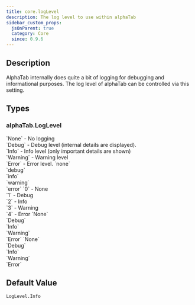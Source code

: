 ```yaml
---
title: core.logLevel
description: The log level to use within alphaTab
sidebar_custom_props:
  jsOnParent: true
  category: Core
  since: 0.9.6
---
```


<SinceBadge since="0.9.6" />


## Description
AlphaTab internally does quite a bit of logging for debugging and informational purposes. The log level of alphaTab can be controlled via this setting.

<PropertyDescription showJson={true} />

## Types

<TypeTable>
    <TypeRow name={"alphaTab.LogLevel"} url={"/docs/reference/plain/loglevel.mdx"}/>
</TypeTable>

### alphaTab.LogLevel
<TypeTable>
  <TypeRow type="js" name="alphaTab.LogLevel">
    `None` - No logging<br />
    `Debug` - Debug level (internal details are displayed).<br />
    `Info` - Info level (only important details are shown)<br />
    `Warning` - Warning level<br />
    `Error` - Error level.
  </TypeRow>
  <TypeRow type="json-js-html" name="string">
    `none`<br />
    `debug`<br />
    `info`<br />
    `warning`<br />
    `error`
  </TypeRow>
  <TypeRow type="json-js-html" name="int">
    `0` - None <br />
    `1` - Debug <br />
    `2` - Info <br />
    `3` - Warning <br />
    `4` - Error 
  </TypeRow>
  <TypeRow type="net" name="AlphaTab.LogLevel">
    `None`<br />
    `Debug`<br />
    `Info`<br />
    `Warning`<br />
    `Error`
  </TypeRow>
  <TypeRow type="android" name="alphaTab.LogLevel">
    `None`<br />
    `Debug`<br />
    `Info`<br />
    `Warning`<br />
    `Error`
  </TypeRow>
</TypeTable>

## Default Value

`LogLevel.Info`
